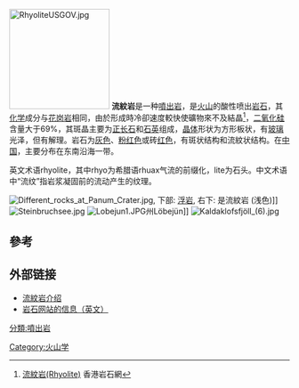 [[File:RhyoliteUSGOV.jpg|180px]]
'''流紋岩'''是一种[[噴出岩|噴出岩]]，是[[火山|火山]]的酸性喷出[[岩石|岩石]]，其[[化学|化学]]成分与[[花岗岩|花岗岩]]相同，由於形成時冷卻速度較快使礦物來不及結晶<ref>[http://www.hkrocks.net/major.htm 流紋岩(Rhyolite)] {{webarchive|url=https://web.archive.org/web/20080921023922/http://www.hkrocks.net/major.htm |date=2008-09-21 }}香港岩石網</ref>，[[二氧化硅|二氧化硅]]含量大于69%，其斑晶主要为[[正长石|正长石]]和[[石英|石英]]组成，[[晶体|晶体]]形状为方形板状，有[[玻璃|玻璃]]光泽，但有解理。岩石为[[灰色|灰色]]、[[粉红色|粉红色]]或砖[[红色|红色]]，有斑状结构和流紋状结构。在[[中国|中国]]，主要分布在东南沿海一带。

英文术语rhyolite，其中rhyo为希腊语rhuax气流的前缀化，lite为石头。中文术语中“流纹”指岩浆凝固前的流动产生的纹理。

[[File:Different_rocks_at_Panum_Crater.jpg|thumb]], 下部: [[浮岩|浮岩]], 右下: 是流紋岩 (浅色)]]
[[File:Steinbruchsee.jpg|thumb]]
[[File:Lobejun1.JPG|thumb]]州Löbejün]]
[[File:Kaldaklofsfjöll_(6).jpg|thumb]]

== 參考 ==
<div class="references-column">
<references/>
</div>

== 外部链接 ==
* [https://web.archive.org/web/20070507170003/http://digitalne.nju.edu.cn/museum/rock/igneous/acidic-1-7.htm 流紋岩介绍]
* [https://web.archive.org/web/20071024204054/http://www.rocks-rock.com/rhyolite.html 岩石网站的信息（英文）]

{{Igneous rocks}}
{{火山}}

[[分類:噴出岩|分類:噴出岩]]
[[Category:火山学|Category:火山学]]